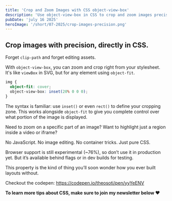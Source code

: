 ```yaml
---
title: 'Crop and Zoom Images with CSS object-view-box'
description: 'Use object-view-box in CSS to crop and zoom images precisely—no image editing, just clean, flexible layout control.'
pubDate: 'july 16 2025'
heroImage: '/short/07-2025/crop-images-precision.png'
---
```



<Picture
  src="/short/07-2025/crop-images-precision.png"
  alt="Image cropped and zoomed using CSS object-view-box with object-fit for precise visual framing without editing"
  width="400"
  height="600"
  style="margin: 2em auto 1em auto; display: block; border: 4px solid var(--border)"
/>

## Crop images with precision, directly in CSS.

Forget `clip-path` and forget editing assets.

With `object-view-box`, you can zoom and crop right from your stylesheet.
It's like `viewBox` in SVG, but for any element using `object-fit`.

```css
img {
  object-fit: cover;
  object-view-box: inset(20% 0 0 0);
}
```

The syntax is familiar: use `inset()` or even `rect()` to define your cropping zone.
This works alongside `object-fit` to give you complete control over what portion of the image is displayed.

Need to zoom on a specific part of an image?
Want to highlight just a region inside a video or iframe?

No JavaScript. No image editing. No container tricks.
Just pure CSS.

Browser support is still experimental (~76%), so don’t use it in production yet.
But it’s available behind flags or in dev builds for testing.

This property is the kind of thing you’ll soon wonder how you ever built layouts without.

Checkout the codepen: https://codepen.io/theosoti/pen/yyYeENV

**To learn more tips about CSS, make sure to join my newsletter below ❤️**
